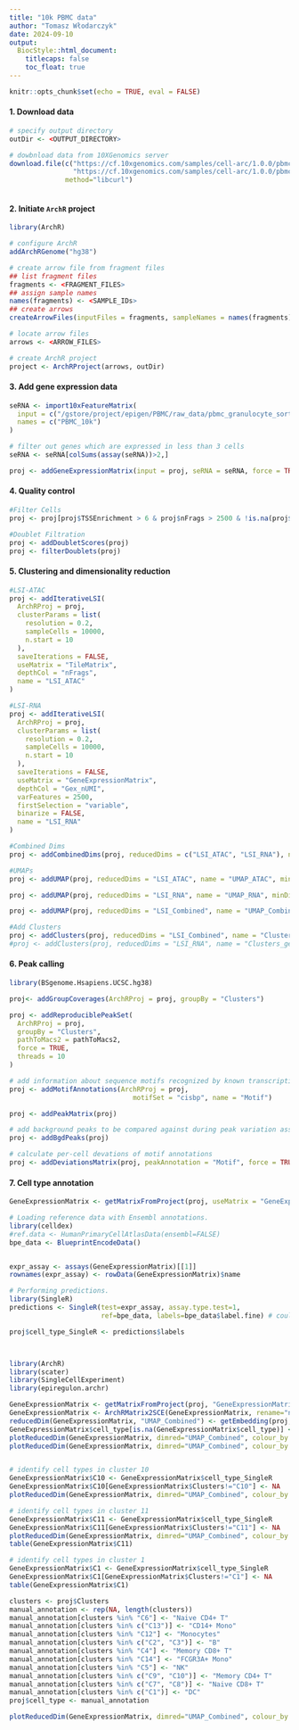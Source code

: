 ```yaml
---
title: "10k PBMC data"
author: "Tomasz Włodarczyk"
date: 2024-09-10
output:
  BiocStyle::html_document:
    titlecaps: false
    toc_float: true
---
```


```r
knitr::opts_chunk$set(echo = TRUE, eval = FALSE)
```

#### 1. Download data
```r
# specify output directory
outDir <- <OUTPUT_DIRECTORY>

# dowbnload data from 10XGenomics server    
download.file(c("https://cf.10xgenomics.com/samples/cell-arc/1.0.0/pbmc_granulocyte_sorted_10k/pbmc_granulocyte_sorted_10k_filtered_feature_bc_matrix.h5", "https://cf.10xgenomics.com/samples/cell-arc/1.0.0/pbmc_granulocyte_sorted_10k/pbmc_granulocyte_sorted_10k_atac_fragments.tsv.gz", 
                "https://cf.10xgenomics.com/samples/cell-arc/1.0.0/pbmc_granulocyte_sorted_10k/pbmc_granulocyte_sorted_10k_atac_fragments.tsv.gz.tbi"), c(file.path(outDir,"pbmc_granulocyte_sorted_10k_filtered_feature_bc_matrix.h5"), file.path(outDir,"pbmc_granulocyte_sorted_10k_atac_fragments.tsv.gz"), file.path(outDir,"pbmc_granulocyte_sorted_10k_atac_fragments.tsv.gz.tbi")),
              method="libcurl")
                                                                                                                
```

#### 2. Initiate `ArchR` project
```r
library(ArchR)

# configure ArchR
addArchRGenome("hg38")

# create arrow file from fragment files
## list fragment files
fragments <- <FRAGMENT_FILES>
## assign sample names
names(fragments) <- <SAMPLE_IDs>
## create arrows
createArrowFiles(inputFiles = fragments, sampleNames = names(fragments))

# locate arrow files
arrows <- <ARROW_FILES>

# create ArchR project
project <- ArchRProject(arrows, outDir)

```

#### 3. Add gene expression data
```r
seRNA <- import10xFeatureMatrix(
  input = c("/gstore/project/epigen/PBMC/raw_data/pbmc_granulocyte_sorted_10k_filtered_feature_bc_matrix.h5"),
  names = c("PBMC_10k")
)

# filter out genes which are expressed in less than 3 cells
seRNA <- seRNA[colSums(assay(seRNA))>2,]

proj <- addGeneExpressionMatrix(input = proj, seRNA = seRNA, force = TRUE)
```


#### 4. Quality control
```r
#Filter Cells
proj <- proj[proj$TSSEnrichment > 6 & proj$nFrags > 2500 & !is.na(proj$Gex_nUMI)]

#Doublet Filtration
proj <- addDoubletScores(proj)
proj <- filterDoublets(proj)
```


#### 5. Clustering and dimensionality reduction
```r
#LSI-ATAC
proj <- addIterativeLSI(
  ArchRProj = proj,
  clusterParams = list(
    resolution = 0.2,
    sampleCells = 10000,
    n.start = 10
  ),
  saveIterations = FALSE,
  useMatrix = "TileMatrix",
  depthCol = "nFrags",
  name = "LSI_ATAC"
)

#LSI-RNA
proj <- addIterativeLSI(
  ArchRProj = proj,
  clusterParams = list(
    resolution = 0.2,
    sampleCells = 10000,
    n.start = 10
  ),
  saveIterations = FALSE,
  useMatrix = "GeneExpressionMatrix",
  depthCol = "Gex_nUMI",
  varFeatures = 2500,
  firstSelection = "variable",
  binarize = FALSE,
  name = "LSI_RNA"
)

#Combined Dims
proj <- addCombinedDims(proj, reducedDims = c("LSI_ATAC", "LSI_RNA"), name =  "LSI_Combined")

#UMAPs
proj <- addUMAP(proj, reducedDims = "LSI_ATAC", name = "UMAP_ATAC", minDist = 0.8, force = TRUE)

proj <- addUMAP(proj, reducedDims = "LSI_RNA", name = "UMAP_RNA", minDist = 0.8, force = TRUE)

proj <- addUMAP(proj, reducedDims = "LSI_Combined", name = "UMAP_Combined", minDist = 0.8, force = TRUE)

#Add Clusters
proj <- addClusters(proj, reducedDims = "LSI_Combined", name = "Clusters", resolution = 0.4, force = TRUE)
#proj <- addClusters(proj, reducedDims = "LSI_RNA", name = "Clusters_genes", resolution = 0.4, force = TRUE)
```


#### 6. Peak calling
```r
library(BSgenome.Hsapiens.UCSC.hg38)

proj<- addGroupCoverages(ArchRProj = proj, groupBy = "Clusters")

proj <- addReproduciblePeakSet(
  ArchRProj = proj,
  groupBy = "Clusters",
  pathToMacs2 = pathToMacs2,
  force = TRUE,
  threads = 10
)

# add information about sequence motifs recognized by known transcriptions factors
proj <- addMotifAnnotations(ArchRProj = proj,
                               motifSet = "cisbp", name = "Motif")

proj <- addPeakMatrix(proj)

# add background peaks to be compared against during peak variation assessement
proj <- addBgdPeaks(proj)

# calculate per-cell devations of motif annotations
proj <- addDeviationsMatrix(proj, peakAnnotation = "Motif", force = TRUE)
```


#### 7. Cell type annotation
```r
GeneExpressionMatrix <- getMatrixFromProject(proj, useMatrix = "GeneExpressionMatrix")

# Loading reference data with Ensembl annotations.
library(celldex)
#ref.data <- HumanPrimaryCellAtlasData(ensembl=FALSE)
bpe_data <- BlueprintEncodeData()


expr_assay <- assays(GeneExpressionMatrix)[[1]]
rownames(expr_assay) <- rowData(GeneExpressionMatrix)$name

# Performing predictions.
library(SingleR)
predictions <- SingleR(test=expr_assay, assay.type.test=1,
                       ref=bpe_data, labels=bpe_data$label.fine) # could be switched to label.main

proj$cell_type_SingleR <- predictions$labels



library(ArchR)
library(scater)
library(SingleCellExperiment)
library(epiregulon.archr)

GeneExpressionMatrix <- getMatrixFromProject(proj, "GeneExpressionMatrix")
GeneExpressionMatrix <- ArchRMatrix2SCE(GeneExpressionMatrix, rename="normalizedCounts")
reducedDim(GeneExpressionMatrix, "UMAP_Combined") <- getEmbedding(proj, embedding = "UMAP_Combined")
GeneExpressionMatrix$cell_type[is.na(GeneExpressionMatrix$cell_type)] <- "unknown"
plotReducedDim(GeneExpressionMatrix, dimred="UMAP_Combined", colour_by = "Clusters", text_by = "Clusters")
plotReducedDim(GeneExpressionMatrix, dimred="UMAP_Combined", colour_by = "cell_type_SingleR", text_by = "cell_type_SingleR")


# identify cell types in cluster 10
GeneExpressionMatrix$C10 <- GeneExpressionMatrix$cell_type_SingleR
GeneExpressionMatrix$C10[GeneExpressionMatrix$Clusters!="C10"] <- NA
plotReducedDim(GeneExpressionMatrix, dimred="UMAP_Combined", colour_by = "C10", text_by = "C10")

# identify cell types in cluster 11
GeneExpressionMatrix$C11 <- GeneExpressionMatrix$cell_type_SingleR
GeneExpressionMatrix$C11[GeneExpressionMatrix$Clusters!="C11"] <- NA
plotReducedDim(GeneExpressionMatrix, dimred="UMAP_Combined", colour_by = "C11", text_by = "C11")
table(GeneExpressionMatrix$C11)

# identify cell types in cluster 1
GeneExpressionMatrix$C1 <- GeneExpressionMatrix$cell_type_SingleR
GeneExpressionMatrix$C1[GeneExpressionMatrix$Clusters!="C1"] <- NA
table(GeneExpressionMatrix$C1)

clusters <- proj$Clusters
manual_annotation <- rep(NA, length(clusters))
manual_annotation[clusters %in% "C6"] <- "Naive CD4+ T"
manual_annotation[clusters %in% c("C13")] <- "CD14+ Mono"
manual_annotation[clusters %in% "C12"] <- "Monocytes"
manual_annotation[clusters %in% c("C2", "C3")] <- "B"
manual_annotation[clusters %in% "C4"] <- "Memory CD8+ T"
manual_annotation[clusters %in% "C14"] <- "FCGR3A+ Mono"
manual_annotation[clusters %in% "C5"] <- "NK"
manual_annotation[clusters %in% c("C9", "C10")] <- "Memory CD4+ T"
manual_annotation[clusters %in% c("C7", "C8")] <- "Naive CD8+ T"
manual_annotation[clusters %in% c("C1")] <- "DC"
proj$cell_type <- manual_annotation

plotReducedDim(GeneExpressionMatrix, dimred="UMAP_Combined", colour_by = "cell_type_SingleR", text_by = "cell_type_SingleR")

```

